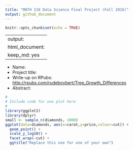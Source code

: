 ```yaml
---
title: "MATH 216 Data Science Final Project (Fall 2016)"
output: github_document
---
```


```r
knitr::opts_chunk$set(echo = TRUE)
```

---
output: 
  html_document: 
    keep_md: yes
---


* Name: 
* Project title:
* Write-up on RPubs: <http://rpubs.com/rudeboybert/Tree_Growth_Differences>
* Abstract:


```r
#
# Include code for one plot here
#
library(ggplot2)
library(dplyr)
small <- sample_n(diamonds, 1000) 
ggplot(data=diamonds, aes(x=carat,y=price,colour=cut)) +
  geom_point() +
  scale_y_log10() + 
  facet_wrap(~cut) +
  ggtitle("Replace this one for one of your own")
```

